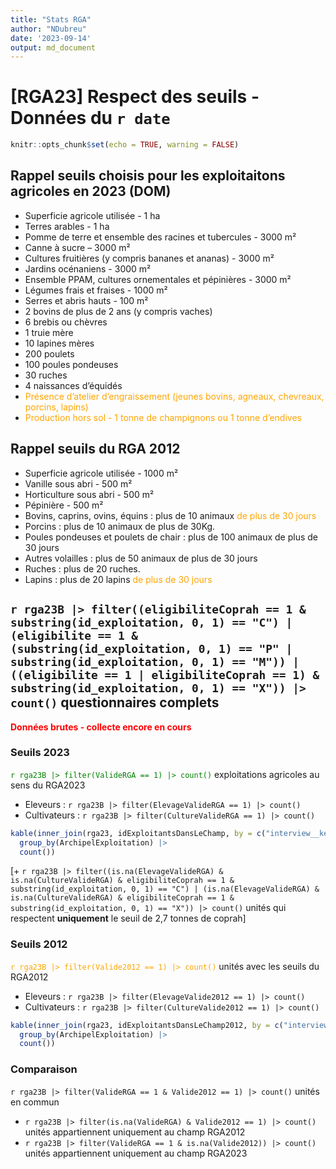 ---
title: "Stats RGA"
author: "NDubreu"
date: '2023-09-14'
output: md_document
---

# [RGA23] Respect des seuils - Données du `r date`

```{r setup, include=FALSE}
knitr::opts_chunk$set(echo = TRUE, warning = FALSE)
```

## Rappel seuils choisis pour les exploitaitons agricoles en 2023 (DOM)

- Superficie agricole utilisée - 1 ha
- Terres arables - 1 ha
- Pomme de terre et ensemble des racines et tubercules - 3000 m²
- Canne à sucre – 3000 m²
- Cultures fruitières (y compris bananes et ananas) - 3000 m²
- Jardins océnaniens - 3000 m²
- Ensemble PPAM, cultures ornementales et pépinières - 3000 m²
- Légumes frais et fraises - 1000 m²
- Serres et abris hauts - 100 m²
- 2 bovins de plus de 2 ans (y compris vaches)
- 6 brebis ou chèvres
- 1 truie mère
- 10 lapines mères
- 200 poulets
- 100 poules pondeuses
- 30 ruches
- 4 naissances d'équidés
- <font color = "orange">Présence d'atelier d'engraissement (jeunes bovins, agneaux, chevreaux, porcins, lapins)</font>
- <font color = "orange">Production hors sol - 1 tonne de champignons ou 1 tonne d'endives</font>

## Rappel seuils du RGA 2012

- Superficie agricole utilisée - 1000 m²
- Vanille sous abri - 500 m²
- Horticulture sous abri - 500 m²
- Pépinière - 500 m²
- Bovins, caprins, ovins, équins : plus de 10 animaux <font color = "orange">de plus de 30 jours</font>
- Porcins : plus de 10 animaux de plus de 30Kg.
- Poules pondeuses et poulets de chair : plus de 100 animaux de plus de 30 jours
- Autres volailles : plus de 50 animaux de plus de 30 jours
- Ruches : plus de 20 ruches.
- Lapins : plus de 20 lapins <font color = "orange">de plus de 30 jours</font>

## `r rga23B |> filter((eligibiliteCoprah == 1 & substring(id_exploitation, 0, 1) == "C") |    (eligibilite == 1 & (substring(id_exploitation, 0, 1) == "P" | substring(id_exploitation, 0, 1) == "M")) |    ((eligibilite == 1 | eligibiliteCoprah == 1) & substring(id_exploitation, 0, 1) == "X")) |> count()` questionnaires complets

<font color = "red">**Données brutes - collecte encore en cours**</font>

### Seuils 2023

<font color = "green">`r rga23B |> filter(ValideRGA == 1) |> count()`</font> exploitations agricoles au sens du RGA2023

- Eleveurs : `r rga23B |> filter(ElevageValideRGA == 1) |> count()` 
- Cultivateurs : `r rga23B |> filter(CultureValideRGA == 1) |> count()` 

```{r, echo=FALSE}
kable(inner_join(rga23, idExploitantsDansLeChamp, by = c("interview__key")) |>
  group_by(ArchipelExploitation) |>
  count())
```

[+ `r rga23B |> filter((is.na(ElevageValideRGA) & is.na(CultureValideRGA) & eligibiliteCoprah == 1 & substring(id_exploitation, 0, 1) == "C") | (is.na(ElevageValideRGA) & is.na(CultureValideRGA) & eligibiliteCoprah == 1 & substring(id_exploitation, 0, 1) == "X")) |> count()` unités qui respectent **uniquement** le seuil de 2,7 tonnes de coprah]

### Seuils 2012

<font color = "orange">`r rga23B |> filter(Valide2012 == 1) |> count()`</font> unités avec les seuils du RGA2012

- Eleveurs : `r rga23B |> filter(ElevageValide2012 == 1) |> count()` 
- Cultivateurs : `r rga23B |> filter(CultureValide2012 == 1) |> count()` 

```{r, echo=FALSE}
kable(inner_join(rga23, idExploitantsDansLeChamp2012, by = c("interview__key")) |>
  group_by(ArchipelExploitation) |>
  count())
```
### Comparaison 

`r rga23B |> filter(ValideRGA == 1 & Valide2012 == 1) |> count()` unités en commun 

- `r rga23B |> filter(is.na(ValideRGA) & Valide2012 == 1) |> count()` unités appartiennent uniquement au champ RGA2012 
- `r rga23B |> filter(ValideRGA == 1 & is.na(Valide2012)) |> count()` unités appartiennent uniquement au champ RGA2023 
